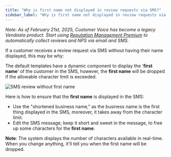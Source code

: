 ```yaml
---
title: "Why is first name not displayed in review requests via SMS?"
sidebar_label: "Why is first name not displayed in review requests via SMS?"
---
```


*Note: As of February 21st, 2025, Customer Voice has become a legacy Vendasta product. Start using [Reputation Management Premium](https://partners.vendasta.com/marketplace/products/RM) to automatically collect reviews and NPS via email and SMS.*

If a customer receives a review request via SMS without having their name displayed, this may be why:

The default templates have a dynamic component to display the '**first name**' of the customer in the SMS, however, the **first name** will be dropped if the allowable character limit is exceeded.

![SMS review without first name](./img/legacy-customer-voice/sms-review-no-first-name.png)

Here is how to ensure that the **first name** is displayed in the SMS:

- Use the "shortened business name," as the business name is the first thing displayed in the SMS, moreover, it takes away from the character limit.
- Edit the SMS message; keep it short and sweet in the message, to free up some characters for the **first name**.

**Note**: The system displays the number of characters available in real-time. When you change anything, it'll tell you when the first name will be dropped.